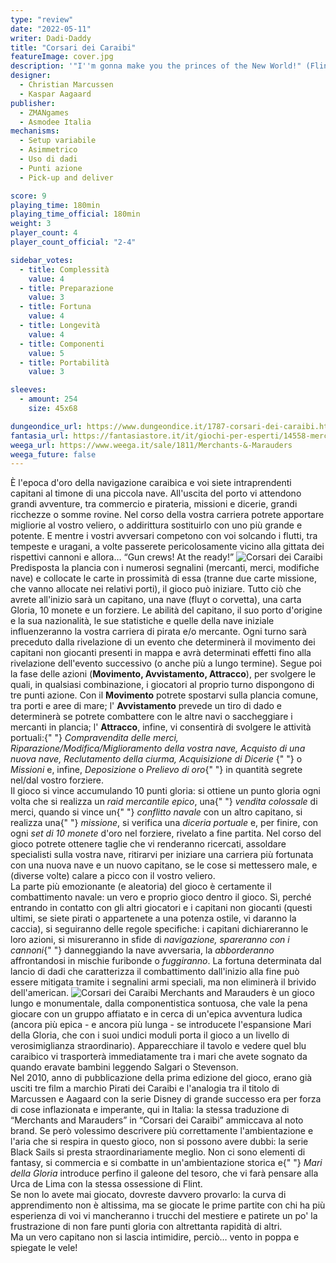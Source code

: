 ```yaml
---
type: "review"
date: "2022-05-11"
writer: Dadi-Daddy
title: "Corsari dei Caraibi"
featureImage: cover.jpg
description: '"I''m gonna make you the princes of the New World!" (Flint, Black Sails)'
designer:
  - Christian Marcussen
  - Kaspar Aagaard
publisher:
  - ZMANgames
  - Asmodee Italia
mechanisms:
  - Setup variabile
  - Asimmetrico
  - Uso di dadi
  - Punti azione
  - Pick-up and deliver

score: 9
playing_time: 180min
playing_time_official: 180min
weight: 3
player_count: 4
player_count_official: "2-4"

sidebar_votes:
  - title: Complessità
    value: 4
  - title: Preparazione
    value: 3
  - title: Fortuna
    value: 4
  - title: Longevità
    value: 4
  - title: Componenti
    value: 5
  - title: Portabilità
    value: 3

sleeves:
  - amount: 254
    size: 45x68

dungeondice_url: https://www.dungeondice.it/1787-corsari-dei-caraibi.html
fantasia_url: https://fantasiastore.it/it/giochi-per-esperti/14558-merchants-marauders-eng.html
weega_url: https://www.weega.it/sale/1811/Merchants-&-Marauders
weega_future: false
---
```


<Setting>
  È l'epoca d'oro della navigazione caraibica e voi siete intraprendenti
  capitani al timone di una piccola nave. All'uscita del porto vi attendono
  grandi avventure, tra commercio e pirateria, missioni e dicerie, grandi
  ricchezze o somme rovine. Nel corso della vostra carriera potrete apportare
  migliorie al vostro veliero, o addirittura sostituirlo con uno più grande e
  potente. E mentre i vostri avversari competono con voi solcando i flutti, tra
  tempeste e uragani, a volte passerete pericolosamente vicino alla gittata dei
  rispettivi cannoni e allora… “Gun crews! At the ready!”
</Setting>

<img src="./game1.jpg" alt="Corsari dei Caraibi" />

<Rules>
  Predisposta la plancia con i numerosi segnalini (mercanti, merci, modifiche
  nave) e collocate le carte in prossimità di essa (tranne due carte missione,
  che vanno allocate nei relativi porti), il gioco può iniziare. Tutto ciò che
  avrete all'inizio sarà un capitano, una nave (fluyt o corvetta), una carta
  Gloria, 10 monete e un forziere. Le abilità del capitano, il suo porto
  d'origine e la sua nazionalità, le sue statistiche e quelle della nave
  iniziale influenzeranno la vostra carriera di pirata e/o mercante. Ogni turno
  sarà preceduto dalla rivelazione di un evento che determinerà il movimento dei
  capitani non giocanti presenti in mappa e avrà determinati effetti fino alla
  rivelazione dell'evento successivo (o anche più a lungo termine). Segue poi la
  fase delle azioni (<strong>Movimento, Avvistamento, Attracco</strong>), per
  svolgere le quali, in qualsiasi combinazione, i giocatori al proprio turno
  dispongono di tre punti azione. Con il <strong>Movimento</strong> potrete
  spostarvi sulla plancia comune, tra porti e aree di mare; l'
  <strong>Avvistamento</strong> prevede un tiro di dado e determinerà se potrete
  combattere con le altre navi o saccheggiare i mercanti in plancia; l'
  <strong>Attracco</strong>, infine, vi consentirà di svolgere le attività
  portuali:{" "}
  <em>
    Compravendita delle merci, Riparazione/Modifica/Miglioramento della vostra
    nave, Acquisto di una nuova nave, Reclutamento della ciurma, Acquisizione di
    Dicerie
  </em>{" "}
  o <em>Missioni</em> e, infine, <em>Deposizione</em> o <em>Prelievo di oro</em>{" "}
  in quantità segrete nel/dal vostro forziere.
  <br />
  Il gioco si vince accumulando 10 punti gloria: si ottiene un punto gloria ogni
  volta che si realizza un <em>raid mercantile epico</em>, una{" "}
  <em>vendita colossale</em> di merci, quando si vince un{" "}
  <em>conflitto navale</em> con un altro capitano, si realizza una{" "}
  <em>missione</em>, si verifica una <em>diceria portuale</em> e, per finire,
  con ogni <em>set di 10 monete</em> d'oro nel forziere, rivelato a fine
  partita. Nel corso del gioco potrete ottenere taglie che vi renderanno
  ricercati, assoldare specialisti sulla vostra nave, ritirarvi per iniziare una
  carriera più fortunata con una nuova nave e un nuovo capitano, se le cose si
  mettessero male, e (diverse volte) calare a picco con il vostro veliero.
  <br />
  La parte più emozionante (e aleatoria) del gioco è certamente il combattimento
  navale: un vero e proprio gioco dentro il gioco. Sì, perché entrando in
  contatto con gli altri giocatori e i capitani non giocanti (questi ultimi, se
  siete pirati o appartenete a una potenza ostile, vi daranno la caccia), si
  seguiranno delle regole specifiche: i capitani dichiareranno le loro azioni,
  si misureranno in sfide di <em>navigazione, spareranno con i cannoni</em>{" "}
  danneggiando la nave avversaria, la <em>abborderanno</em> affrontandosi in
  mischie furibonde o <em>fuggiranno</em>. La fortuna determinata dal lancio di
  dadi che caratterizza il combattimento dall'inizio alla fine può essere
  mitigata tramite i segnalini armi speciali, ma non eliminerà il brivido
  dell'american.
</Rules>

<img src="./game2.jpg" alt="Corsari dei Caraibi" />

<Feedback>
  Merchants and Marauders è un gioco lungo e monumentale, dalla componentistica
  sontuosa, che vale la pena giocare con un gruppo affiatato e in cerca di
  un'epica avventura ludica (ancora più epica - e ancora più lunga - se
  introducete l'espansione Mari della Gloria, che con i suoi undici moduli porta
  il gioco a un livello di verosimiglianza straordinario). Apparecchiare il
  tavolo e vedere quel blu caraibico vi trasporterà immediatamente tra i mari
  che avete sognato da quando eravate bambini leggendo Salgari o Stevenson.
  <br />
  Nel 2010, anno di pubblicazione della prima edizione del gioco, erano già
  usciti tre film a marchio Pirati dei Caraibi e l'analogia tra il titolo di
  Marcussen e Aagaard con la serie Disney di grande successo era per forza di
  cose inflazionata e imperante, qui in Italia: la stessa traduzione di
  “Merchants and Marauders” in “Corsari dei Caraibi” ammiccava al noto brand. Se
  però volessimo descrivere più correttamente l'ambientazione e l'aria che si
  respira in questo gioco, non si possono avere dubbi: la serie Black Sails si
  presta straordinariamente meglio. Non ci sono elementi di fantasy, si
  commercia e si combatte in un'ambientazione storica e{" "}
  <em>Mari della Gloria</em> introduce perfino il galeone del tesoro, che vi
  farà pensare alla Urca de Lima con la stessa ossessione di Flint.
  <br />
  Se non lo avete mai giocato, dovreste davvero provarlo: la curva di
  apprendimento non è altissima, ma se giocate le prime partite con chi ha più
  esperienza di voi vi mancheranno i trucchi del mestiere e patirete un po' la
  frustrazione di non fare punti gloria con altrettanta rapidità di altri.
  <br />
  Ma un vero capitano non si lascia intimidire, perciò… vento in poppa e
  spiegate le vele!
</Feedback>

<Instagram id="CdagoffDXfr" />
